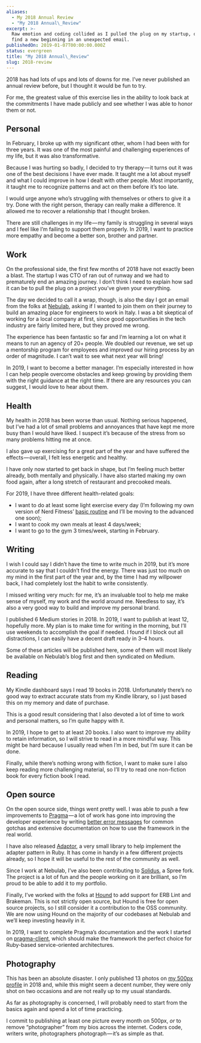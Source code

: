 ```yaml
---
aliases:
  - My 2018 Annual Review
  - "My 2018 Annual\_Review"
excerpt: >-
  Raw emotion and coding collided as I pulled the plug on my startup, only to
  find a new beginning in an unexpected email.
publishedOn: 2019-01-07T00:00:00.000Z
status: evergreen
title: "My 2018 Annual\_Review"
slug: 2018-review
---
```

2018 has had lots of ups and lots of downs for me. I’ve never published an annual review before, but I thought it would be fun to try.

For me, the greatest value of this exercise lies in the ability to look back at the commitments I have made publicly and see whether I was able to honor them or not.

## Personal

In February, I broke up with my significant other, whom I had been with for three years. It was one of the most painful and challenging experiences of my life, but it was also transformative.

Because I was hurting so badly, I decided to try therapy — it turns out it was one of the best decisions I have ever made. It taught me a lot about myself and what I could improve in how I dealt with other people. Most importantly, it taught me to recognize patterns and act on them before it’s too late.

I would urge anyone who’s struggling with themselves or others to give it a try. Done with the right person, therapy can really make a difference. It allowed me to recover a relationship that I thought broken.

There are still challenges in my life — my family is struggling in several ways and I feel like I’m failing to support them properly. In 2019, I want to practice more empathy and become a better son, brother and partner.

## Work

On the professional side, the first few months of 2018 have not exactly been a blast. The startup I was CTO of ran out of runway and we had to prematurely end an amazing journey. I don’t think I need to explain how sad it can be to pull the plug on a project you’ve given your everything.

The day we decided to call it a wrap, though, is also the day I got an email from the folks at [Nebulab](https://www.nebulab.it), asking if I wanted to join them on their journey to build an amazing place for engineers to work in Italy. I was a bit skeptical of working for a local company at first, since good opportunities in the tech industry are fairly limited here, but they proved me wrong.

The experience has been fantastic so far and I’m learning a lot on what it means to run an agency of 20+ people. We doubled our revenue, we set up a mentorship program for employees and improved our hiring process by an order of magnitude. I can’t wait to see what next year will bring!

In 2019, I want to become a better manager. I’m especially interested in how I can help people overcome obstacles and keep growing by providing them with the right guidance at the right time. If there are any resources you can suggest, I would love to hear about them.

## Health

My health in 2018 has been worse than usual. Nothing serious happened, but I’ve had a lot of small problems and annoyances that have kept me more busy than I would have liked. I suspect it’s because of the stress from so many problems hitting me at once.

I also gave up exercising for a great part of the year and have suffered the effects — overall, I felt less energetic and healthy.

I have only now started to get back in shape, but I’m feeling much better already, both mentally and physically. I have also started making my own food again, after a long stretch of restaurant and precooked meals.

For 2019, I have three different health-related goals:

- I want to do at least some light exercise every day (I’m following my own version of Nerd Fitness’ [basic routine](https://www.nerdfitness.com/blog/beginner-body-weight-workout-burn-fat-build-muscle/) and I’ll be moving to the advanced one soon);
- I want to cook my own meals at least 4 days/week;
- I want to go to the gym 3 times/week, starting in February.

## Writing

I wish I could say I didn’t have the time to write much in 2019, but it’s more accurate to say that I couldn’t find the energy. There was just too much on my mind in the first part of the year and, by the time I had my willpower back, I had completely lost the habit to write consistently.

I missed writing very much: for me, it’s an invaluable tool to help me make sense of myself, my work and the world around me. Needless to say, it’s also a very good way to build and improve my personal brand.

I published 6 Medium stories in 2018. In 2019, I want to publish at least 12, hopefully more. My plan is to make time for writing in the morning, but I’ll use weekends to accomplish the goal if needed. I found if I block out all distractions, I can easily have a decent draft ready in 3–4 hours.

Some of these articles will be published here, some of them will most likely be available on Nebulab’s blog first and then syndicated on Medium.

## Reading

My Kindle dashboard says I read 19 books in 2018. Unfortunately there’s no good way to extract accurate stats from my Kindle library, so I just based this on my memory and date of purchase.

This is a good result considering that I also devoted a lot of time to work and personal matters, so I’m quite happy with it.

In 2019, I hope to get to at least 20 books. I also want to improve my ability to retain information, so I will strive to read in a more mindful way. This might be hard because I usually read when I’m in bed, but I’m sure it can be done.

Finally, while there’s nothing wrong with fiction, I want to make sure I also keep reading more challenging material, so I’ll try to read one non-fiction book for every fiction book I read.

## Open source

On the open source side, things went pretty well. I was able to push a few improvements to [Pragma](https://github.com/pragmarb) — a lot of work has gone into improving the developer experience by writing [better error messages](https://medium.com/@aldesantis/fail-better-using-errors-as-documentation-764a6bb7d71f) for common gotchas and extensive documentation on how to use the framework in the real world.

I have also released [Adaptor](https://github.com/aldesantis/adaptor/), a very small library to help implement the adapter pattern in Ruby. It has come in handy in a few different projects already, so I hope it will be useful to the rest of the community as well.

Since I work at Nebulab, I’ve also been contributing to [Solidus](https://solidus.io/), a Spree fork. The project is a lot of fun and the people working on it are brilliant, so I’m proud to be able to add it to my portfolio.

Finally, I’ve worked with the folks at [Hound](https://houndci.com) to add support for ERB Lint and Brakeman. This is not strictly open source, but Hound is free for open source projects, so I still consider it a contribution to the OSS community. We are now using Hound on the majority of our codebases at Nebulab and we’ll keep investing heavily in it.

In 2019, I want to complete Pragma’s documentation and the work I started on [pragma-client](http://github.com/pragmarb/pragma-client), which should make the framework the perfect choice for Ruby-based service-oriented architectures.

## Photography

This has been an absolute disaster. I only published 13 photos on [my 500px profile](https://500px.com/aldesantis) in 2018 and, while this might seem a decent number, they were only shot on two occasions and are not really up to my usual standards.

As far as photography is concerned, I will probably need to start from the basics again and spend a lot of time practicing.

I commit to publishing at least one picture every month on 500px, _or_ to remove “photographer” from my bios across the internet. Coders code, writers write, photographers photograph — it’s as simple as that.
